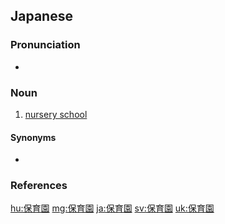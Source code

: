 ==Japanese==
{{ja-kanjitab|ほ|いく|えん|yomi=on}}

===Pronunciation===
* {{ja-pron|ほいくえん|acc=3|acc_ref=NHK}}

===Noun===
{{ja-noun|ほいくえん}}

# [[nursery school]]

====Synonyms====
* {{ja-r|保育所|しょいくしょ}}

===References===
<references/>

[[hu:保育園]]
[[mg:保育園]]
[[ja:保育園]]
[[sv:保育園]]
[[uk:保育園]]